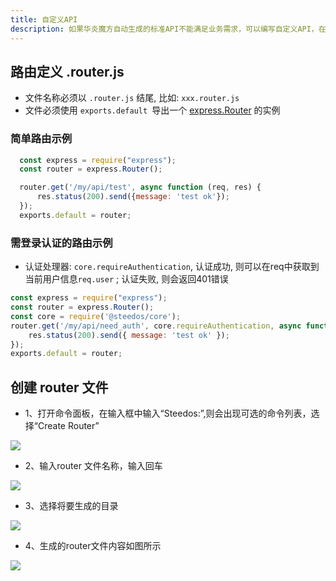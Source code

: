 ```yaml
---
title: 自定义API
description: 如果华炎魔方自动生成的标准API不能满足业务需求，可以编写自定义API，在服务端处理业务数据。
---
```


## 路由定义 .router.js

* 文件名称必须以 `.router.js` 结尾, 比如: `xxx.router.js`
* 文件必须使用 `exports.default `导出一个 [express.Router](http://expressjs.com/en/4x/api.html#router) 的实例

### 简单路由示例

```javascript
  const express = require("express");
  const router = express.Router();

  router.get('/my/api/test', async function (req, res) {
      res.status(200).send({message: 'test ok'});
  });
  exports.default = router;
```

### 需登录认证的路由示例

* 认证处理器: `core.requireAuthentication`, 认证成功, 则可以在req中获取到当前用户信息`req.user` ; 认证失败, 则会返回401错误

```javascript
const express = require("express"); 
const router = express.Router(); 
const core = require('@steedos/core');
router.get('/my/api/need_auth', core.requireAuthentication, async function (req, res) { 
    res.status(200).send({ message: 'test ok' }); 
}); 
exports.default = router;
```

## 创建 router 文件

* 1、打开命令面板，在输入框中输入“Steedos:”,则会出现可选的命令列表，选择“Create Router”

 ![](https://console.steedos.cn/api/files/images/kZ2Jt5kudWSdf6Enj)

* 2、输入router 文件名称，输入回车

 ![](https://console.steedos.cn/api/files/images/SknrBDaysG489mfbi)

* 3、选择将要生成的目录

 ![](https://console.steedos.cn/api/files/images/kY2Ap4kz3t4AcAWbM)

* 4、生成的router文件内容如图所示

 ![](https://console.steedos.cn/api/files/images/5vBLCTwFtLFoLWmGK)
